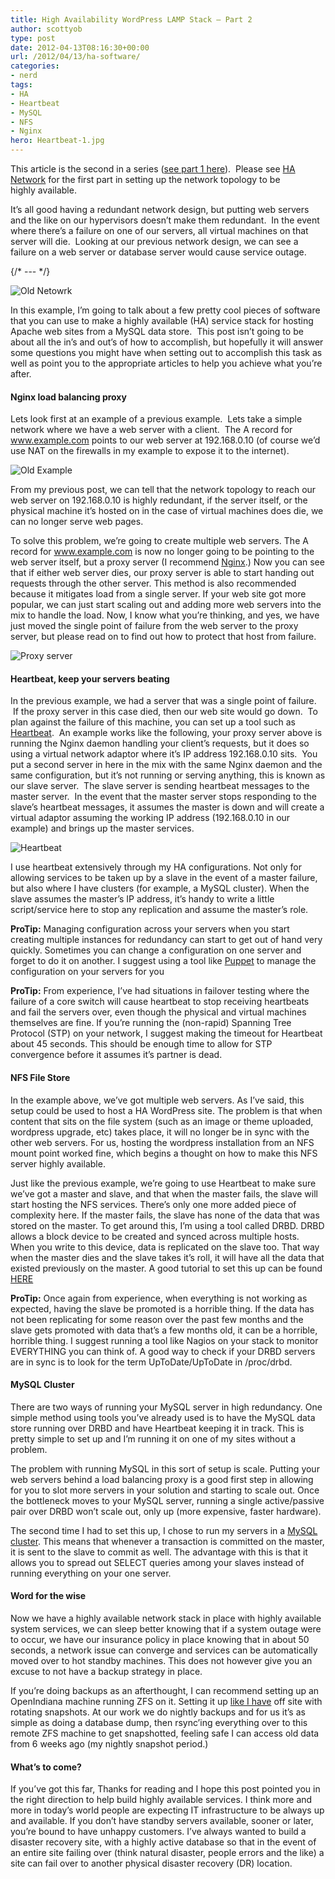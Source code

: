 ```yaml
---
title: High Availability WordPress LAMP Stack – Part 2
author: scottyob
type: post
date: 2012-04-13T08:16:30+00:00
url: /2012/04/13/ha-software/
categories:
- nerd
tags:
- HA
- Heartbeat
- MySQL
- NFS
- Nginx
hero: Heartbeat-1.jpg
---
```



This article is the second in a series ([see part 1 here](http://www.scottyob.com/2012/04/13/ha-network/)).  Please see [HA Network](http://www.scottyob.com/2012/04/13/ha-network/) for the first part in setting up the network topology to be highly available.

It’s all good having a redundant network design, but putting web servers and the like on our hypervisors doesn’t make them redundant.  In the event where there’s a failure on one of our servers, all virtual machines on that server will die.  Looking at our previous network design, we can see a failure on a web server or database server would cause service outage.

{/* --- */}

<img src={oldNetwork.src} alt="Old Netowrk" />

In this example, I’m going to talk about a few pretty cool pieces of software that you can use to make a highly available (HA) service stack for hosting Apache web sites from a MySQL data store.  This post isn’t going to be about all the in’s and out’s of how to accomplish, but hopefully it will answer some questions you might have when setting out to accomplish this task as well as point you to the appropriate articles to help you achieve what you’re after.

#### Nginx load balancing proxy

Lets look first at an example of a previous example.  Lets take a simple network where we have a web server with a client.  The A record for www.example.com points to our web server at 192.168.0.10 (of course we’d use NAT on the firewalls in my example to expose it to the internet).

<img src={skitched3.src} alt="Old Example" />

From my previous post, we can tell that the network topology to reach our web server on 192.168.0.10 is highly redundant, if the server itself, or the physical machine it’s hosted on in the case of virtual machines does die, we can no longer serve web pages.

To solve this problem, we’re going to create multiple web servers. The A record for www.example.com is now no longer going to be pointing to the web server itself, but a proxy server (I recommend [Nginx](http://wiki.nginx.org/Configuration).) Now you can see that if either web server dies, our proxy server is able to start handing out requests through the other server. This method is also recommended because it mitigates load from a single server. If your web site got more popular, we can just start scaling out and adding more web servers into the mix to handle the load. Now, I know what you’re thinking, and yes, we have just moved the single point of failure from the web server to the proxy server, but please read on to find out how to protect that host from failure.

<img src={proxyServer.src} alt="Proxy server" />

#### Heartbeat, keep your servers beating

In the previous example, we had a server that was a single point of failure.  If the proxy server in this case died, then our web site would go down.  To plan against the failure of this machine, you can set up a tool such as [Heartbeat](http://www.howtoforge.com/high_availability_heartbeat_centos).  An example works like the following, your proxy server above is running the Nginx daemon handling your client’s requests, but it does so using a virtual network adaptor where it’s IP address 192.168.0.10 sits.  You put a second server in here in the mix with the same Nginx daemon and the same configuration, but it’s not running or serving anything, this is known as our slave server.  The slave server is sending heartbeat messages to the master server.  In the event that the master server stops responding to the slave’s heartbeat messages, it assumes the master is down and will create a virtual adaptor assuming the working IP address (192.168.0.10 in our example) and brings up the master services.

<img src={heartbeat.src} alt="Heartbeat" />

I use heartbeat extensively through my HA configurations. Not only for allowing services to be taken up by a slave in the event of a master failure, but also where I have clusters (for example, a MySQL cluster). When the slave assumes the master’s IP address, it’s handy to write a little script/service here to stop any replication and assume the master’s role.

**ProTip:** Managing configuration across your servers when you start creating multiple instances for redundancy can start to get out of hand very quickly. Sometimes you can change a configuration on one server and forget to do it on another. I suggest using a tool like [Puppet](http://en.wikipedia.org/wiki/Puppet_(software)) to manage the configuration on your servers for you

**ProTip:** From experience, I’ve had situations in failover testing where the failure of a core switch will cause heartbeat to stop receiving heartbeats and fail the servers over, even though the physical and virtual machines themselves are fine. If you’re running the (non-rapid) Spanning Tree Protocol (STP) on your network, I suggest making the timeout for Heartbeat about 45 seconds. This should be enough time to allow for STP convergence before it assumes it’s partner is dead.

#### NFS File Store

In the example above, we’ve got multiple web servers. As I’ve said, this setup could be used to host a HA WordPress site. The problem is that when content that sits on the file system (such as an image or theme uploaded, wordpress upgrade, etc) takes place, it will no longer be in sync with the other web servers. For us, hosting the wordpress installation from an NFS mount point worked fine, which begins a thought on how to make this NFS server highly available.

Just like the previous example, we’re going to use Heartbeat to make sure we’ve got a master and slave, and that when the master fails, the slave will start hosting the NFS services. There’s only one more added piece of complexity here. If the master fails, the slave has none of the data that was stored on the master. To get around this, I’m using a tool called DRBD. DRBD allows a block device to be created and synced across multiple hosts. When you write to this device, data is replicated on the slave too. That way when the master dies and the slave takes it’s roll, it will have all the data that existed previously on the master. A good tutorial to set this up can be found [HERE](http://www.howtoforge.com/high_availability_nfs_drbd_heartbeat)

**ProTip:** Once again from experience, when everything is not working as expected, having the slave be promoted is a horrible thing. If the data has not been replicating for some reason over the past few months and the slave gets promoted with data that’s a few months old, it can be a horrible, horrible thing. I suggest running a tool like Nagios on your stack to monitor EVERYTHING you can think of. A good way to check if your DRBD servers are in sync is to look for the term UpToDate/UpToDate in /proc/drbd.

#### MySQL Cluster

There are two ways of running your MySQL server in high redundancy. One simple method using tools you’ve already used is to have the MySQL data store running over DRBD and have Heartbeat keeping it in track. This is pretty simple to set up and I’m running it on one of my sites without a problem.

The problem with running MySQL in this sort of setup is scale. Putting your web servers behind a load balancing proxy is a good first step in allowing for you to slot more servers in your solution and starting to scale out. Once the bottleneck moves to your MySQL server, running a single active/passive pair over DRBD won’t scale out, only up (more expensive, faster hardware).

The second time I had to set this up, I chose to run my servers in a [MySQL cluster](http://dev.mysql.com/doc/refman/5.1/en/replication.html). This means that whenever a transaction is committed on the master, it is sent to the slave to commit as well. The advantage with this is that it allows you to spread out SELECT queries among your slaves instead of running everything on your one server.

#### Word for the wise

Now we have a highly available network stack in place with highly available system services, we can sleep better knowing that if a system outage were to occur, we have our insurance policy in place knowing that in about 50 seconds, a network issue can converge and services can be automatically moved over to hot standby machines. This does not however give you an excuse to not have a backup strategy in place.

If you’re doing backups as an afterthought, I can recommend setting up an OpenIndiana machine running ZFS on it. Setting it up [like I have](http://www.scottyob.com/category/nerd/fileserver-nerd/) off site with rotating snapshots. At our work we do nightly backups and for us it’s as simple as doing a database dump, then rsync’ing everything over to this remote ZFS machine to get snapshotted, feeling safe I can access old data from 6 weeks ago (my nightly snapshot period.)

#### What’s to come?

If you’ve got this far, Thanks for reading and I hope this post pointed you in the right direction to help build highly available services. I think more and more in today’s world people are expecting IT infrastructure to be always up and available. If you don’t have standby servers available, sooner or later, you’re bound to have unhappy customers. I’ve always wanted to build a disaster recovery site, with a highly active database so that in the event of an entire site failing over (think natural disaster, people errors and the like) a site can fail over to another physical disaster recovery (DR) location.
